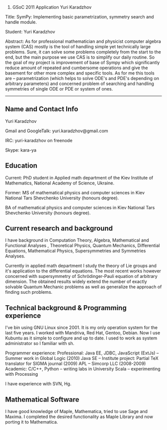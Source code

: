 # GSoC 2011 Application Yuri Karadzhov
Title:	 SymPy: Implementing basic parametrization, symmetry search and handle module.

Student:	 Yuri Karadzhov

Abstract:	As for professional mathematician and physicist computer algebra system (CAS) mostly is the tool of handling simple yet technically large problems. Sure, it can solve some problems completely from the start to the end, but the main purpose we use CAS is to simplify our daily routine. So the goal of my project is improvement of base of Sympy which significantly reduce amount of repeated and cumbersome operations and give the basement for other more complex and specific tools.
As for me this tools are – parametrization (which helps to solve ODE's and PDE's depending on arbitrary parameters) and concerned problem of searching and handling symmetries of single ODE or PDE or system of ones.	
----


== Name and Contact Info ==



Yuri Karadzhov

Gmail and GoogleTalk: yuri.karadzhov@gmail.com

IRC: yuri-karadzhov on freenode

Skype: kara-ya



== Education ==



Current: PhD student in Applied math department of the Kiev Institute of Mathematics, National
Academy of Science, Ukraine.

Former: MS of mathematical physics and computer sciences in Kiev National Tars Shevchenko University (honours degree).

BA of mathematical physics and computer sciences in Kiev National Tars Shevchenko University (honours degree).



== Current research and background ==



I have background in Computation Theory, Algebra, Mathematical and Functional Analyses , Theoretical Physics, Quantum Mechanics, Differential Equations, Mathematical Physics, Supersymmetries and Symmetries Analyses.

Currently in applied math department I study the theory of Lie groups
and it's application to the differential equations. The most recent
works however concerned with supersymmetry of Schrödinger-Pauli
equation of arbitrary dimension. The obtained results widely extend
the number of exactly solvable Quantum Mechanic problems as well as
generalize the approach of finding such problems.



== Technical background & Programming experience ==



I've bin using GNU Linux since 2001. It is my only operation system for the last five years. I worked with  Mandriva, Red Hat, Gentoo, Debian. Now I use Kubuntu as it simple to configure and up to date. I used to work as system administrator so I familiar with sh.

Programmer experience:
Professional:
Java EE, JDBC, JavaScript (ExtJs) – Summer work in Global Logic (2010)
Java SE – Institute project: Partial TeX translator for SIGMA journal (2009)
APL – Simcorp LLC (2008-2009)
Academic:
C/C++, Python – writing labs in University
Scala – experimenting with Processing

I have experience with SVN, Hg.



== Mathematical Software ==



I have good knowledge of Maple, Mathematica, tried to use Sage and Maxima.
I completed the desired functionality as Maple Library and now porting it to Mathematica.